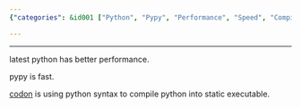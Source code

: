 ```yaml
---
{"categories": &id001 ["Python", "Pypy", "Performance", "Speed", "Compilation", "Codon", "Static Executables"], "category": "Python Performance", "date": "2023-04-04 06:44:41", "description": "This article explores the advancements in Python performance, specifically mentioning Pypy's remarkable speed and how Codon leverages Python syntax to generate static executables.", "tags": *id001, "title": "Faster Python"}

---
```


------

latest python has better performance.

pypy is fast.

[codon](https://docs.exaloop.io/codon/) is using python syntax to compile python into static executable.

